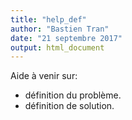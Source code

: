 ```yaml
---
title: "help_def"
author: "Bastien Tran"
date: "21 septembre 2017"
output: html_document
---
```


Aide à venir sur:

* définition du problème. 
* définition de solution. 
